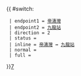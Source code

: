 {{ #switch: {{{format|}}}
  | endpoint1 = [[帝濤灣]]
  | endpoint2 = [[九龍站 (港鐵)|九龍站]]
  | direction = 2
  | status = 
  | inline = [[帝濤灣]] ↔ [[九龍站 (港鐵)|九龍站]]
  | normal =
  | full =
}}<noinclude>[[category:新界居民巴士路線模板|7]]</noinclude>